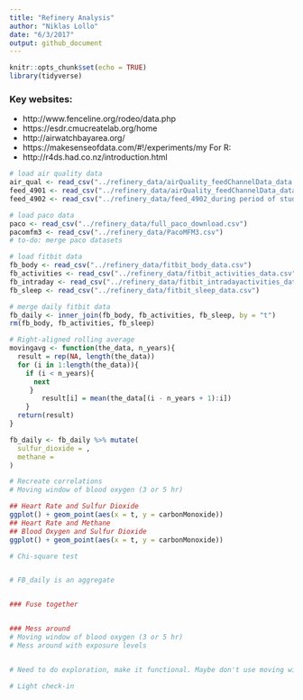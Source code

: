```yaml
---
title: "Refinery Analysis"
author: "Niklas Lollo"
date: "6/3/2017"
output: github_document
---
```


```r
knitr::opts_chunk$set(echo = TRUE)
library(tidyverse)
```

### Key websites:
+ http://www.fenceline.org/rodeo/data.php
+ https://esdr.cmucreatelab.org/home
+ http://airwatchbayarea.org/
+ https://makesenseofdata.com/#!/experiments/my
For R:
+ http://r4ds.had.co.nz/introduction.html

```r
# load air quality data
air_qual <- read_csv("../refinery_data/airQuality_feedChannelData_data.csv")
feed_4901 <- read_csv("../refinery_data/airQuality_feedChannelData_data4901.csv")
feed_4902 <- read_csv("../refinery_data/feed_4902_during period of study.csv")

# load paco data
paco <- read_csv("../refinery_data/full_paco_download.csv")
pacomfm3 <- read_csv("../refinery_data/PacoMFM3.csv")
# to-do: merge paco datasets

# load fitbit data
fb_body <- read_csv("../refinery_data/fitbit_body_data.csv")
fb_activities <- read_csv("../refinery_data/fitbit_activities_data.csv")
fb_intraday <- read_csv("../refinery_data/fitbit_intradayactivities_data.csv")
fb_sleep <- read_csv("../refinery_data/fitbit_sleep_data.csv")

# merge daily fitbit data
fb_daily <- inner_join(fb_body, fb_activities, fb_sleep, by = "t")
rm(fb_body, fb_activities, fb_sleep)
```

```r
# Right-aligned rolling average
movingavg <- function(the_data, n_years){
  result = rep(NA, length(the_data))
  for (i in 1:length(the_data)){
    if (i < n_years){
      next
     }
        result[i] = mean(the_data[(i - n_years + 1):i])
    }
  return(result)
}

fb_daily <- fb_daily %>% mutate(
  sulfur_dioxide = ,
  methane = 
)


```


```r
# Recreate correlations
# Moving window of blood oxygen (3 or 5 hr)

## Heart Rate and Sulfur Dioxide
ggplot() + geom_point(aes(x = t, y = carbonMonoxide))
## Heart Rate and Methane
## Blood Oxygen and Sulfur Dioxide
ggplot() + geom_point(aes(x = t, y = carbonMonoxide))

# Chi-square test


# FB_daily is an aggregate


### Fuse together


### Mess around
# Moving window of blood oxygen (3 or 5 hr)
# Mess around with exposure levels


# Need to do exploration, make it functional. Maybe don't use moving windows. 

# Light check-in
```
